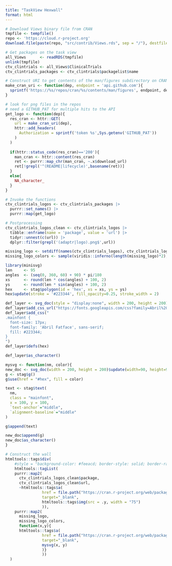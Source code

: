 ```yaml
---
title: "TaskView Hexwall"
format: html
---
```


```r
# Download Views binary file from CRAN
tmpfile <- tempfile()
repo <- 'https://cloud.r-project.org'
download.file(paste(repo, "src/contrib/Views.rds", sep = "/"), destfile = tmpfile)

# Get packages on the task view
all_Views      <- readRDS(tmpfile)
unlink(tmpfile)
ctv_clintrials <- all_Views$ClinicalTrials
ctv_clintrials_packages <- ctv_clintrials$packagelist$name

# Construct URI to get contents of the man/figures subdirectory on CRAN GitHub
make_cran_uri <- function(dep, endpoint = 'api.github.com'){
  sprintf('https://%s/repos/cran/%s/contents/man/figures', endpoint, dep)
}

# look for png files in the repos
# need a GITHUB_PAT for multiple hits to the API
get_logo <- function(dep){
  res_cran <- httr::GET(
    url = make_cran_uri(dep),
    httr::add_headers(
      Authorization = sprintf('token %s',Sys.getenv('GITHUB_PAT'))
    )
  )
  
  if(httr::status_code(res_cran)=='200'){
    man_cran <- httr::content(res_cran)
    ret <- purrr::map_chr(man_cran, ~.x$download_url)
    ret[!grepl('^(README|lifecycle)',basename(ret))]
  }
  else{
    NA_character_
  }
}

# Invoke the functions
ctv_clintrials_logos <- ctv_clintrials_packages |> 
  purrr::set_names() |>
  purrr::map(get_logo)

# Postprocessing
ctv_clintrials_logos_clean <- ctv_clintrials_logos |> 
  tibble::enframe(name = 'package', value = 'url') |>
  tidyr::unnest(c(url)) |>
  dplyr::filter(grepl('(adaptr|logo).png$',url))

missing_logo <- setdiff(names(ctv_clintrials_logos), ctv_clintrials_logos_clean$package)
missing_logo_colors <- sample(viridis::inferno(length(missing_logo)*2), length(missing_logo))
```

```r
library(minisvg)
len     <- 95
angles  <- (seq(0, 360, 60) + 90) * pi/180
xs      <- round(len * cos(angles) + 100, 2)
ys      <- round(len * sin(angles) + 100, 2)
hex     <- stag$polygon(id = 'hex', xs = xs, ys = ys)
hex$update(stroke = '#223344', fill_opacity=0.25, stroke_width = 2)

def_layer <- svg_doc(style = "display:none", width = 200, height = 200)$update(width=90, height=90)
def_layer$add_css_url("https://fonts.googleapis.com/css?family=Abril%20Fatface")
def_layer$add_css("
.mainfont {
  font-size: 17px;
  font-family: 'Abril Fatface', sans-serif;
  fill: #223344;
}
")
def_layer$defs(hex)
```

```r
def_layer$as_character()
```


```r
mysvg <- function(nm, color){
new_doc <- svg_doc(width = 200, height = 200)$update(width=90, height=90)
g <- stag$g()
g$use(href = "#hex", fill = color)

text <- stag$text(
  nm,
  class = "mainfont",
  x = 100, y = 100,
  `text-anchor`="middle",
  `alignment-baseline`="middle"
)

g$append(text)

new_doc$append(g)
new_doc$as_character()
}

```

```r
# Construct the wall
htmltools::tags$div(
    #style = "background-color: #feeacd; border-style: solid; border-radius: 10px; border-color: #000; border-width: 1px;",
    htmltools::tagList(
    purrr::map2(
      ctv_clintrials_logos_clean$package, 
      ctv_clintrials_logos_clean$url, 
      ~htmltools::tags$a(
                href = file.path("https://cran.r-project.org/web/packages",.x), 
                target="_blank", 
                htmltools::tags$img(src = .y, width = "75")
                )),
    purrr::map2(
      missing_logo,
      missing_logo_colors,
      function(x,y){
      htmltools::tags$a(
                href = file.path("https://cran.r-project.org/web/packages",x),
                target="_blank", 
                mysvg(x, y)
                )}
                ))
  )
```
